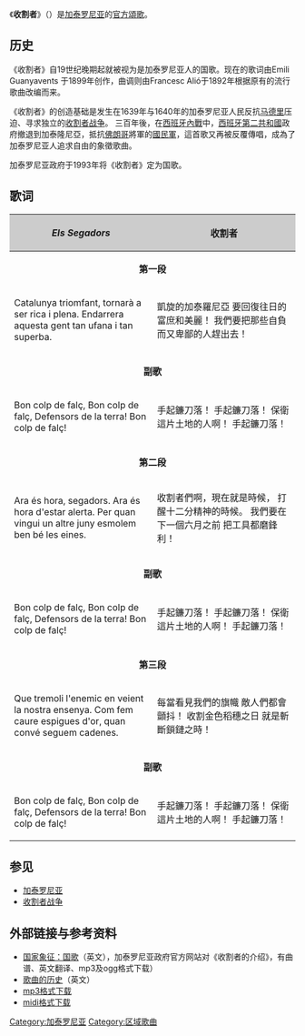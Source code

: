 {{not|收割者 (游戏)}}
{{NoteTA
|1=zh-hans:加泰罗尼亚;zh-tw:加泰隆尼亞;
}}
{{Infobox Anthem
|title         = Els Segadors
|chinese_title = 收割者
|image         = Els segadors.jpg
|image_size    =
|caption       = Corpus de Sang, H.Miralles (1910)
|country       = {{flag|CAT}}
|author        = Emili Guanyavents
|lyrics_date   = 1899
|composer      = Francesc Alió
|music_date    = 1892
|adopted       = 1993
|until         =
|sound         = Els Segadors.ogg
|sound_title   = 收割者
}}

《'''收割者'''》（{{lang-ca|Els Segadors}}）是[[加泰罗尼亚|加泰罗尼亚]]的[[国歌|官方頌歌]]。

== 历史 ==
《收割者》自19世纪晚期起就被视为是加泰罗尼亚人的国歌。现在的歌词由Emili Guanyavents 于1899年创作，曲调则由Francesc Alió于1892年根据原有的流行歌曲改编而来。

《收割者》的创造基础是发生在1639年与1640年的加泰罗尼亚人民反抗[[马德里|马德里]]压迫、寻求独立的[[收割者战争|收割者战争]]。
三百年後，在[[西班牙內戰|西班牙內戰]]中，[[西班牙第二共和國|西班牙第二共和國]]政府撤退到加泰隆尼亞，抵抗[[佛朗哥|佛朗哥]]將軍的[[國民軍_(西班牙內戰)|國民軍]]，這首歌又再被反覆傳唱，成為了加泰罗尼亚人追求自由的象徵歌曲。

加泰罗尼亚政府于1993年将《收割者》定为国歌。

== 歌词 ==


{| class="wikitable centre" cellpadding="10"
! style="background-color:#cccccc" scope="col" |'''''Els Segadors'''''
! style="background-color:#cccccc" scope="col" |'''收割者'''
|-
| colspan="2" style="font-weight:bold;text-align:center;" bgcolor="#dddddd" |第一段
|-
| width ="50%" | <poem>Catalunya triomfant,
tornarà a ser rica i plena.
Endarrera aquesta gent
tan ufana i tan superba.</poem>
| width ="50%" | <poem>凱旋的加泰羅尼亞
要回復往日的富庶和美麗！
我們要把那些自負
而又卑鄙的人趕出去！</poem>
|-
| colspan="2" style="font-weight:bold;text-align:center;" bgcolor="#dfdfdf" |副歌
|-
| width ="50%" | <poem>Bon colp de falç,
Bon colp de falç,
Defensors de la terra!
Bon colp de falç!</poem>
| width ="50%" | <poem>手起鐮刀落！
手起鐮刀落！
保衛這片土地的人啊！
手起鐮刀落！</poem>
|-
| colspan="2" style="font-weight:bold;text-align:center;" bgcolor="#dddddd" |第二段
|-
| width ="50%" |
<poem>Ara és hora, segadors.
Ara és hora d'estar alerta.
Per quan vingui un altre juny
esmolem ben bé les eines.</poem>
| width ="50%" | <poem>收割者們啊，現在就是時候，
打醒十二分精神的時候。
我們要在下一個六月之前
把工具都磨鋒利！</poem>
|-
| colspan="2" style="font-weight:bold;text-align:center;" bgcolor="#dfdfdf" |副歌
|-
| width ="50%" | <poem>Bon colp de falç,
Bon colp de falç,
Defensors de la terra!
Bon colp de falç!</poem>
| width ="50%" | <poem>手起鐮刀落！
手起鐮刀落！
保衛這片土地的人啊！
手起鐮刀落！</poem>
|-
| colspan="2" style="font-weight:bold;text-align:center;" bgcolor="#dddddd" |第三段
|-
| width="50%" | <poem>Que tremoli l'enemic
en veient la nostra ensenya.
Com fem caure espigues d'or,
quan convé seguem cadenes.</poem>
| width ="50%" | <poem>每當看見我們的旗幟
敵人們都會顫抖！
收割金色稻穗之日
就是斬斷鎖鏈之時！</poem>
|-
| colspan="2" style="font-weight:bold;text-align:center;" bgcolor="#dfdfdf" |副歌
|-
| width ="50%" | <poem>Bon colp de falç,
Bon colp de falç,
Defensors de la terra!
Bon colp de falç!</poem>
| width ="50%" | <poem>手起鐮刀落！
手起鐮刀落！
保衛這片土地的人啊！
手起鐮刀落！</poem>
|}

== 参见 ==

* [[加泰罗尼亚|加泰罗尼亚]]
* [[收割者战争|收割者战争]]

== 外部链接与参考资料 ==
* [https://web.archive.org/web/20060110004449/http://www10.gencat.net/gencat/AppJava/en/catalunya/simbols/himne.jsp 国家象征：国歌]（英文），加泰罗尼亚政府官方网站对《收割者的介绍》，有曲谱、英文翻译、mp3及ogg格式下载）
* [https://web.archive.org/web/20070930141459/http://www.odontocat.com/angles/symbols4%20.htm 歌曲的历史]（英文）
* [http://www.jerc.net/olot/arxius/audio/SEGADORS.zip mp3格式下载] {{Wayback|url=http://www.jerc.net/olot/arxius/audio/SEGADORS.zip |date=20190520133254 }}
* [http://www.jerc.net/olot/arxius/audio/segadors.mid midi格式下载] {{Wayback|url=http://www.jerc.net/olot/arxius/audio/segadors.mid |date=20190521022129 }}

{{欧洲题目|国歌}}

[[Category:加泰罗尼亚|Category:加泰罗尼亚]]
[[Category:区域歌曲|Category:区域歌曲]]